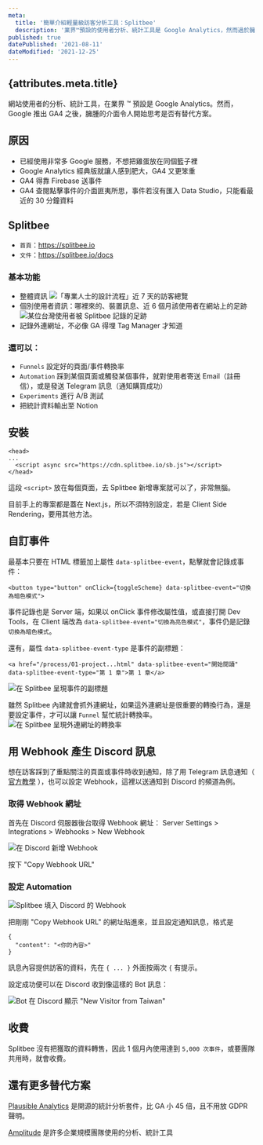 ```yaml
---
meta:
  title: '簡單介紹輕量級訪客分析工具：Splitbee'
  description: '業界™預設的使用者分析、統計工具是 Google Analytics，然而過於臃腫又不直覺的 GA4，驅使小專案改用 Splitbee。'
published: true
datePublished: '2021-08-11'
dateModified: '2021-12-25'
---
```



<Article>

# {attributes.meta.title}

網站使用者的分析、統計工具，在業界 ™ 預設是 Google Analytics。然而，Google 推出 GA4 之後，臃腫的介面令人開始思考是否有替代方案。

## 原因

- 已經使用非常多 Google 服務，不想把雞蛋放在同個籃子裡
- Google Analytics 經典版就讓人感到肥大，GA4 又更笨重
- GA4 得靠 Firebase 送事件
- GA4 查閱點擊事件的介面匪夷所思，事件若沒有匯入 Data Studio，只能看最近的 30 分鐘資料

## Splitbee

- `首頁`：https://splitbee.io
- `文件`：https://splitbee.io/docs

### 基本功能

- 整體資訊
  ![「專業人士的設計流程」近 7 天的訪客總覽](https://cdn.hashnode.com/res/hashnode/image/upload/v1628746900891/LIKwWW6H1.png)
- 個別使用者資訊：哪裡來的、裝置訊息、近 6 個月該使用者在網站上的足跡
  ![某位台灣使用者被 Splitbee 記錄的足跡](https://cdn.hashnode.com/res/hashnode/image/upload/v1628747218674/LMO1yEqSr.png)
- 記錄外連網址，不必像 GA 得埋 Tag Manager 才知道

### 還可以：

- `Funnels` 設定好的頁面/事件轉換率
- `Automation` 踩到某個頁面或觸發某個事件，就對使用者寄送 Email（註冊信），或是發送 Telegram 訊息（通知購買成功）
- `Experiments` 進行 A/B 測試
- 把統計資料輸出至 Notion

## 安裝

```
<head>
...
  <script async src="https://cdn.splitbee.io/sb.js"></script>
</head>
```

這段 `<script>` 放在每個頁面，去 Splitbee 新增專案就可以了，非常無腦。

目前手上的專案都是蓋在 Next.js，所以不須特別設定，若是 Client Side Rendering，要用其他方法。

## 自訂事件

最基本只要在 HTML 標籤加上屬性 `data-splitbee-event`，點擊就會記錄成事件：

```
<button type="button" onClick={toggleScheme} data-splitbee-event="切換為暗色模式">
```

事件記錄也是 Server 端，如果以 onClick 事件修改屬性值，或直接打開 Dev Tools，在 Client 端改為 `data-splitbee-event="切換為亮色模式"`，事件仍是記錄 `切換為暗色模式`。

還有，屬性 `data-splitbee-event-type` 是事件的副標題：

```
<a href="/process/01-project...html" data-splitbee-event="開始閱讀" data-splitbee-event-type="第 1 章">第 1 章</a>
```

![在 Splitbee 呈現事件的副標題](https://cdn.hashnode.com/res/hashnode/image/upload/v1628748957780/OwnaC4fGB.png)

雖然 Splitbee 內建就會抓外連網址，如果這外連網址是很重要的轉換行為，還是要設定事件，才可以讓 `Funnel` 幫忙統計轉換率。
![在 Splitbee 呈現外連網址的轉換率](https://cdn.hashnode.com/res/hashnode/image/upload/v1628749037786/TY0IF0nK-.png)

## 用 Webhook 產生 Discord 訊息

想在訪客踩到了重點關注的頁面或事件時收到通知，除了用 Telegram 訊息通知（ [官方教學](https://splitbee.io/docs/telegram-automations) ），也可以設定 Webhook，這裡以送通知到 Discord 的頻道為例。

### 取得 Webhook 網址

首先在 Discord 伺服器後台取得 Webhook 網址：
Server Settings > Integrations > Webhooks > New Webhook

![在 Discord 新增 Webhook](https://cdn.hashnode.com/res/hashnode/image/upload/v1633591264546/93obwVFZH.jpeg)

按下 "Copy Webhook URL"

### 設定 Automation

![Splitbee 填入 Discord 的 Webhook](https://cdn.hashnode.com/res/hashnode/image/upload/v1633593941676/LiJbUWchZ.jpeg)

把剛剛 "Copy Webhook URL" 的網址貼進來，並且設定通知訊息，格式是

```
{
  "content": "<你的內容>"
}
```

訊息內容提供訪客的資料，先在 `{ ... }` 外面按兩次 `{` 有提示。

設定成功便可以在 Discord 收到像這樣的 Bot 訊息：

![Bot 在 Discord 顯示 "New Visitor from Taiwan"](https://cdn.hashnode.com/res/hashnode/image/upload/v1633594179953/CUgIkdAiG.png)

## 收費

Splitbee 沒有把獲取的資料轉售，因此 1 個月內使用達到 `5,000 次事件`，或要團隊共用時，就會收費。

## 還有更多替代方案

[Plausible Analytics](https://plausible.io) 是開源的統計分析套件，比 GA 小 45 倍，且不用放 GDPR 聲明。

[Amplitude](https://amplitude.com) 是許多企業規模團隊使用的分析、統計工具

</Article>
